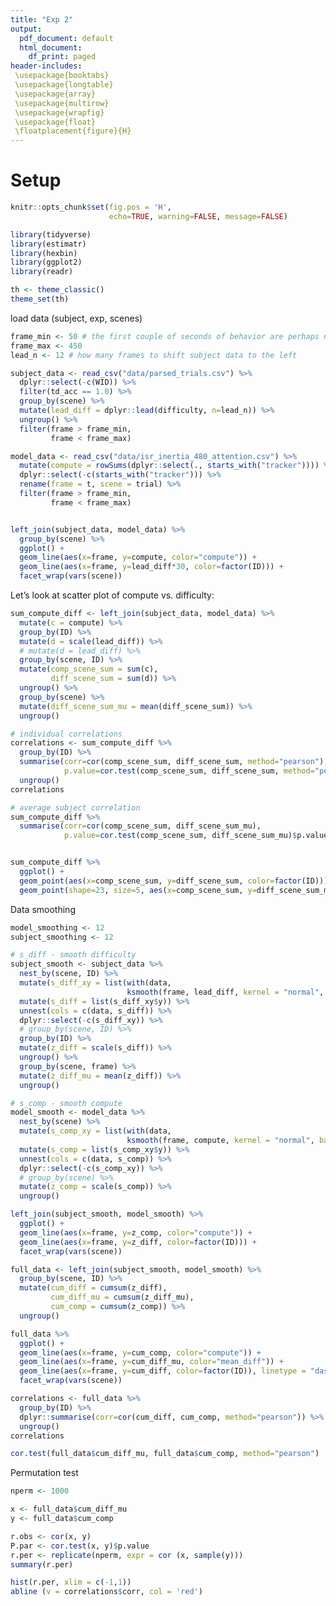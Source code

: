 ```yaml
---
title: "Exp 2"
output:
  pdf_document: default
  html_document:
    df_print: paged
header-includes:
 \usepackage{booktabs}
 \usepackage{longtable}
 \usepackage{array}
 \usepackage{multirow}
 \usepackage{wrapfig}
 \usepackage{float}
 \floatplacement{figure}{H}
---
```


# Setup

```r
knitr::opts_chunk$set(fig.pos = 'H',
                      echo=TRUE, warning=FALSE, message=FALSE)

```
```r
library(tidyverse)
library(estimatr)
library(hexbin)
library(ggplot2)
library(readr)

th <- theme_classic()
theme_set(th)
```

load data (subject, exp, scenes)

```r

frame_min <- 50 # the first couple of seconds of behavior are perhaps not great
frame_max <- 450
lead_n <- 12 # how many frames to shift subject data to the left

subject_data <- read_csv("data/parsed_trials.csv") %>%
  dplyr::select(-c(WID)) %>%
  filter(td_acc == 1.0) %>%
  group_by(scene) %>%
  mutate(lead_diff = dplyr::lead(difficulty, n=lead_n)) %>%
  ungroup() %>%
  filter(frame > frame_min,
         frame < frame_max)

model_data <- read_csv("data/isr_inertia_480_attention.csv") %>%
  mutate(compute = rowSums(dplyr::select(., starts_with("tracker")))) %>%
  dplyr::select(-c(starts_with("tracker"))) %>%
  rename(frame = t, scene = trial) %>%
  filter(frame > frame_min,
         frame < frame_max)


left_join(subject_data, model_data) %>%
  group_by(scene) %>%
  ggplot() +
  geom_line(aes(x=frame, y=compute, color="compute")) +
  geom_line(aes(x=frame, y=lead_diff*30, color=factor(ID))) +
  facet_wrap(vars(scene))
```
Let's look at scatter plot of compute vs. difficulty:
```r
sum_compute_diff <- left_join(subject_data, model_data) %>%
  mutate(c = compute) %>%
  group_by(ID) %>%
  mutate(d = scale(lead_diff)) %>%
  # mutate(d = lead_diff) %>%
  group_by(scene, ID) %>%
  mutate(comp_scene_sum = sum(c),
         diff_scene_sum = sum(d)) %>%
  ungroup() %>%
  group_by(scene) %>%
  mutate(diff_scene_sum_mu = mean(diff_scene_sum)) %>%
  ungroup()

# individual correlations
correlations <- sum_compute_diff %>%
  group_by(ID) %>%
  summarise(corr=cor(comp_scene_sum, diff_scene_sum, method="pearson"),
            p.value=cor.test(comp_scene_sum, diff_scene_sum, method="pearson")$p.value) %>%
  ungroup()
correlations

# average subject correlation
sum_compute_diff %>%
  summarise(corr=cor(comp_scene_sum, diff_scene_sum_mu),
            p.value=cor.test(comp_scene_sum, diff_scene_sum_mu)$p.value)


sum_compute_diff %>%
  ggplot() +
  geom_point(aes(x=comp_scene_sum, y=diff_scene_sum, color=factor(ID))) +
  geom_point(shape=23, size=5, aes(x=comp_scene_sum, y=diff_scene_sum_mu, color="average Participant"))
```

Data smoothing

```r
model_smoothing <- 12
subject_smoothing <- 12

# s_diff - smooth difficulty
subject_smooth <- subject_data %>%
  nest_by(scene, ID) %>%
  mutate(s_diff_xy = list(with(data, 
                          ksmooth(frame, lead_diff, kernel = "normal", bandwidth = subject_smoothing)))) %>%
  mutate(s_diff = list(s_diff_xy$y)) %>%
  unnest(cols = c(data, s_diff)) %>%
  dplyr::select(-c(s_diff_xy)) %>%
  # group_by(scene, ID) %>%
  group_by(ID) %>%
  mutate(z_diff = scale(s_diff)) %>%
  ungroup() %>%
  group_by(scene, frame) %>%
  mutate(z_diff_mu = mean(z_diff)) %>%
  ungroup()

# s_comp - smooth compute
model_smooth <- model_data %>%
  nest_by(scene) %>%
  mutate(s_comp_xy = list(with(data,
                          ksmooth(frame, compute, kernel = "normal", bandwidth = model_smoothing)))) %>%
  mutate(s_comp = list(s_comp_xy$y)) %>%
  unnest(cols = c(data, s_comp)) %>%
  dplyr::select(-c(s_comp_xy)) %>%
  # group_by(scene) %>%
  mutate(z_comp = scale(s_comp)) %>%
  ungroup()

left_join(subject_smooth, model_smooth) %>%
  ggplot() +
  geom_line(aes(x=frame, y=z_comp, color="compute")) +
  geom_line(aes(x=frame, y=z_diff, color=factor(ID))) +
  facet_wrap(vars(scene))
```


```r
full_data <- left_join(subject_smooth, model_smooth) %>%
  group_by(scene, ID) %>%
  mutate(cum_diff = cumsum(z_diff),
         cum_diff_mu = cumsum(z_diff_mu),
         cum_comp = cumsum(z_comp)) %>%
  ungroup()

full_data %>%
  ggplot() + 
  geom_line(aes(x=frame, y=cum_comp, color="compute")) +
  geom_line(aes(x=frame, y=cum_diff_mu, color="mean_diff")) +
  geom_line(aes(x=frame, y=cum_diff, color=factor(ID)), linetype = "dashed") +
  facet_wrap(vars(scene))
```
```r
correlations <- full_data %>%
  group_by(ID) %>%
  dplyr::summarise(corr=cor(cum_diff, cum_comp, method="pearson")) %>%
  ungroup()
correlations

cor.test(full_data$cum_diff_mu, full_data$cum_comp, method="pearson")
```


Permutation test
```r
nperm <- 1000

x <- full_data$cum_diff_mu
y <- full_data$cum_comp

r.obs <- cor(x, y)
P.par <- cor.test(x, y)$p.value
r.per <- replicate(nperm, expr = cor (x, sample(y)))
summary(r.per)

hist(r.per, xlim = c(-1,1))
abline (v = correlations$corr, col = 'red')

```